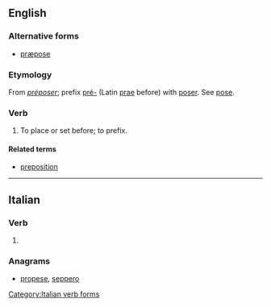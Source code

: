==English==

===Alternative forms===
* [[præpose]] {{qualifier|archaic|rare}}

===Etymology===
From {{etyl|fr|en}} ''[[préposer]]''; prefix [[pré-]] (Latin [[prae]] before) with [[poser]]. See [[pose]].

===Verb===
{{en-verb|prepos}}

# {{context|transitive|obsolete|lang=en}} To place or set before; to prefix.
#: {{rfquotek|Fuller}}

====Related terms====
* [[preposition]]

----

==Italian==

===Verb===
{{head|it|verb form}}

# {{conjugation of|preporre||3|s|[[past historic]]|lang=it}}

===Anagrams===
* [[propese#Italian|propese]], [[seppero#Italian|seppero]]
[[Category:Italian verb forms]]